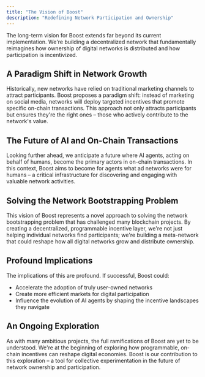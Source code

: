 ```yaml
---
title: "The Vision of Boost"
description: "Redefining Network Participation and Ownership"
---
```


The long-term vision for Boost extends far beyond its current implementation. We're building a decentralized network that fundamentally reimagines how ownership of digital networks is distributed and how participation is incentivized.

## A Paradigm Shift in Network Growth

Historically, new networks have relied on traditional marketing channels to attract participants. Boost proposes a paradigm shift: instead of marketing on social media, networks will deploy targeted incentives that promote specific on-chain transactions. This approach not only attracts participants but ensures they're the right ones – those who actively contribute to the network's value.

## The Future of AI and On-Chain Transactions

Looking further ahead, we anticipate a future where AI agents, acting on behalf of humans, become the primary actors in on-chain transactions. In this context, Boost aims to become for agents what ad networks were for humans – a critical infrastructure for discovering and engaging with valuable network activities.

## Solving the Network Bootstrapping Problem

This vision of Boost represents a novel approach to solving the network bootstrapping problem that has challenged many blockchain projects. By creating a decentralized, programmable incentive layer, we're not just helping individual networks find participants; we're building a meta-network that could reshape how all digital networks grow and distribute ownership.

## Profound Implications

The implications of this are profound. If successful, Boost could:

- Accelerate the adoption of truly user-owned networks
- Create more efficient markets for digital participation
- Influence the evolution of AI agents by shaping the incentive landscapes they navigate

## An Ongoing Exploration

As with many ambitious projects, the full ramifications of Boost are yet to be understood. We're at the beginning of exploring how programmable, on-chain incentives can reshape digital economies. Boost is our contribution to this exploration – a tool for collective experimentation in the future of network ownership and participation.
